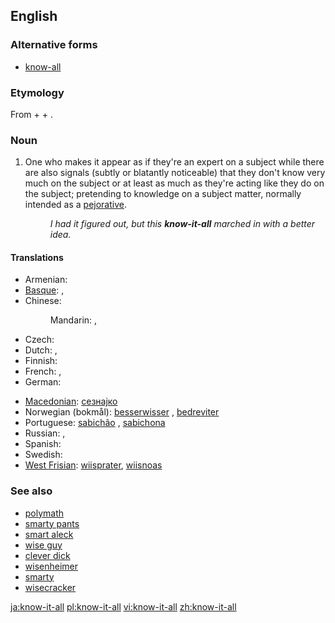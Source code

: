 ==English==

===Alternative forms===
* [[know-all]]

===Etymology===
From {{term|know}} + {{term|it}} + {{term|all}}.

===Noun===
{{en-noun|sg=[[know]]-[[it]]-[[all]]}}

# One who makes it appear as if they're an expert on a subject while there are also signals (subtly or blatantly noticeable) that they don't know very much on the subject or at least as much as they're acting like they do on the subject; pretending to knowledge on a subject matter, normally intended as a [[pejorative]].
#: ''I had it figured out, but this '''know-it-all''' marched in with a better idea.''

====Translations====
{{trans-top|someone who acts as though he/she knows everything}}
* Armenian: {{t-|hy|գիտունիկ|tr=gitunik}}
* [[Basque]]: {{t|eu|sasijakintsu}}, {{t|eu|sasijakitun}}
* Chinese:
*: Mandarin: {{t|zh|萬事通|sc=Hani}}, {{t|zh|万事通|tr=wànshìtōng|sc=Hani}}
* Czech: {{t-|cs|vševěd|m}}
* Dutch: {{t+|nl|betweter|m}}, {{t+|nl|wijsneus|m}}
* Finnish: {{t-|fi|kaikkitietävä}}
* French: {{t+|fr|pédant|m}}, {{t+|fr|pédante|f}}
* German: {{t+|de|Besserwisser|m}}
{{trans-mid}}
* [[Macedonian]]: [[сезнајко]] {{n}}
* Norwegian (bokmål): [[besserwisser]] {{m}}, [[bedreviter]] {{m}}
* Portuguese: [[sabichão]] {{m}}, [[sabichona]] {{f}}
* Russian: {{t+|ru|всезнайка|m|f|tr=vseznájka}}, {{qualifier|also a famous protagonist}} {{t|ru|знайка|m|f|tr=znájka|sc=Cyrl}}
* Spanish: {{t-|es|sabelotodo}}
* Swedish: {{t|sv|viktigpetter}}
* [[West Frisian]]: [[wiisprater]], [[wiisnoas]]
{{trans-bottom}}

===See also===
* [[polymath]]
* [[smarty pants]]
* [[smart aleck]]
* [[wise guy]]
* [[clever dick]]
* [[wisenheimer]]
* [[smarty]]
* [[wisecracker]]

[[ja:know-it-all]]
[[pl:know-it-all]]
[[vi:know-it-all]]
[[zh:know-it-all]]